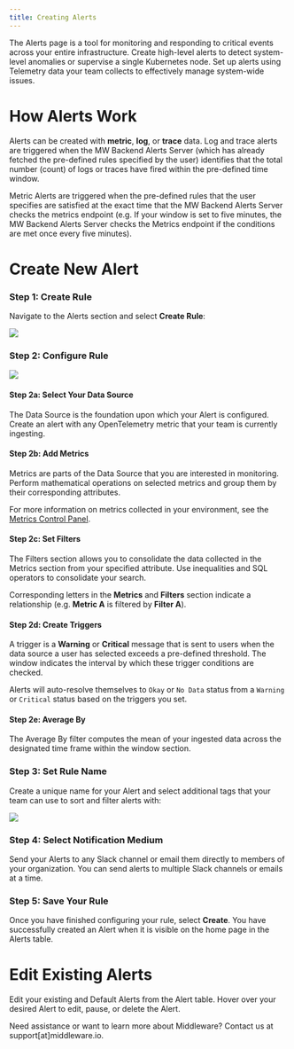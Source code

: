 ---
title: Creating Alerts
---

The Alerts page is a tool for monitoring and responding to critical events across your entire infrastructure. Create high-level alerts to detect system-level anomalies or supervise a single Kubernetes node. Set up alerts using Telemetry data your team collects to effectively manage system-wide issues.

# How Alerts Work

Alerts can be created with __metric__, __log__, or __trace__ data. Log and trace alerts are triggered when the MW Backend Alerts Server (which has already fetched the pre-defined rules specified by the user) identifies that the total number (count) of logs or traces have fired within the pre-defined time window. 

Metric Alerts are triggered when the pre-defined rules that the user specifies are satisfied at the exact time that the MW Backend Alerts Server checks the metrics endpoint (e.g. If your window is set to five minutes, the MW Backend Alerts Server checks the Metrics endpoint if the conditions are met once every five minutes).

# Create New Alert

### Step 1: Create Rule

Navigate to the Alerts section and select __Create Rule__:

![](https://lh7-us.googleusercontent.com/R-BlwAPkDb6LovlofANv8_v_vtRw-5lnwLimI2MJzXvYSD70G54bo1eHKmONmUT3l_9Tuj66duyaAE5JSsFAtisyVy7_4hX266HCeCFZQN5SDPseknjI9tr422a7DRYYSZil9Jf0J7mZytG1My45sLA)

### Step 2: Configure Rule

![](https://lh7-us.googleusercontent.com/RlyZPDQYpsVubHR_g3INFrISc9_qe-ulsc41uEWsVPl29tk6D_ISSpT77LeWTiOpeQQH7NZDDiucKWxGhHvm2hBy9mF1fOPYGWlU3PHDwui4sq6J1Rh8jhFwzDjozxkUI2XgIVJQxFtl-xHxBeNaBQo)

#### Step 2a: Select Your Data Source

The Data Source is the foundation upon which your Alert is configured. Create an alert with any OpenTelemetry metric that your team is currently ingesting.

#### Step 2b: Add Metrics

Metrics are parts of the Data Source that you are interested in monitoring. Perform mathematical operations on selected metrics and group them by their corresponding attributes.

<Note> For more information on metrics collected in your environment, see the [Metrics Control Panel](https://middleware.io/settings/metrics-control-panel).</Note>

#### Step 2c: Set Filters

The Filters section allows you to consolidate the data collected in the Metrics section from your specified attribute. Use inequalities and SQL operators to consolidate your search.

<Note> Corresponding letters in the __Metrics__ and __Filters__ section indicate a relationship (e.g. __Metric A__ is filtered by __Filter A__).</Note>

#### Step 2d: Create Triggers

A trigger is a __Warning__ or __Critical__ message that is sent to users when the data source a user has selected exceeds a pre-defined threshold. The window indicates the interval by which these trigger conditions are checked. 

<Note> Alerts will auto-resolve themselves to `Okay` or `No Data` status from a `Warning` or `Critical` status based on the triggers you set. </Note>

#### Step 2e: Average By

The Average By filter computes the mean of your ingested data across the designated time frame within the window section.

### Step 3: Set Rule Name

Create a unique name for your Alert and select additional tags that your team can use to sort and filter alerts with:

![](https://lh7-us.googleusercontent.com/z_ZddujDSUJCymOzmZ3v70zLAl2_p6L__-LozWtOdDNgmI7DaplHA9grVJT3m8z7eiHBVjeqZIwflKPRcv2XFxXlkEKHA3VUDM7E_k5IyqbLd8m2GUeCVnomOe5Dq3wWx505AcY80umK3MPzXUggsZQ)

### Step 4: Select Notification Medium

Send your Alerts to any Slack channel or email them directly to members of your organization. You can send alerts to multiple Slack channels or emails at a time.

### Step 5: Save Your Rule

Once you have finished configuring your rule, select __Create__. You have successfully created an Alert when it is visible on the home page in the Alerts table.

# Edit Existing Alerts

Edit your existing and Default Alerts from the Alert table. Hover over your desired Alert to edit, pause, or delete the Alert.

<Note> Need assistance or want to learn more about Middleware? Contact us at support[at]middleware.io. </Note>
